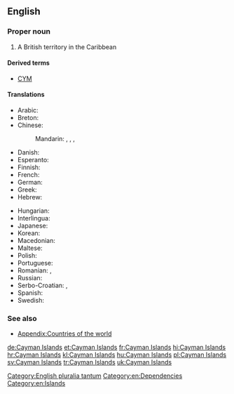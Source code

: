 ==English==
{{wikipedia}}

===Proper noun===
{{head|en|proper noun|head=[[cayman|Cayman]] [[island|Islands]]}}

# A British territory in the Caribbean

====Derived terms====
* [[CYM]]

====Translations====
{{trans-top|British territory in the Caribbean}}
* Arabic: {{t-|ar|جزر كايمان|f|p|tr=júzur kaaymaan|sc=Arab}}
* Breton: {{t-|br|Inizi Cayman}}
* Chinese:
*: Mandarin: {{t|cmn|開曼群島|sc=Hani}}, {{t|cmn|开曼群岛|tr=Kāimàn Qúndǎo|sc=Hani}}, {{t|cmn|凱門群島|sc=Hani}}, {{t|cmn|凯门群岛|tr=Kǎimén Qúndǎo|sc=Hani}}
* Danish: {{t-|da|Caymanøerne}}
* Esperanto: {{t-|eo|Kajmaninsuloj}}
* Finnish: {{t-|fi|Caymansaaret}}
* French: {{t-|fr|Îles Caïmans|f|p}}
* German: {{t-|de|Kaimaninseln|f|p}}
* Greek: {{t-|el|Νησιά Κέυμαν}}
* Hebrew: {{t-|he|איי קיימן|tr=iyey kayman|sc=Hebr}}
{{trans-mid}}
* Hungarian: {{t+|hu|Kajmán-szigetek}}
* Interlingua: {{t|ia|Insulas Cayman}}
* Japanese: {{t-|ja|ケイマン諸島|tr=Keiman shotō|sc=Jpan}}
* Korean: {{t-|ko|케이맨 제도|tr=Keimaen jedo|sc=Kore}}
* Macedonian: {{t-|mk|Кајмански Острови|p|tr=Kájmanski Óstrovi}}
* Maltese: {{t|mt|Gżejjer Cayman|alt=il-Gżejjer Cayman}}
* Polish: {{t+|pl|Kajmany}}
* Portuguese: {{t+|pt|Ilhas Cayman}}
* Romanian: {{t|ro|Cayman}}, {{t|ro|Insulele Cayman|m}}
* Russian: {{t-|ru|Каймановы острова|m|p|tr=Kajmánovy ostrová|sc=Cyrl}}
* Serbo-Croatian: {{t-|sh|Kajmanski otoci}}, {{t|sh|Kejmanska Ostrva}} {{n|p}}
* Spanish: {{t+|es|Islas Caimán|f|p}}
* Swedish: {{t+|sv|Caymanöarna}}
{{trans-bottom}}

===See also===
* [[Appendix:Countries of the world]]

[[Category:English pluralia tantum]]
[[Category:en:Dependencies]]
[[Category:en:Islands]]

[[de:Cayman Islands]]
[[et:Cayman Islands]]
[[fr:Cayman Islands]]
[[hi:Cayman Islands]]
[[hr:Cayman Islands]]
[[kl:Cayman Islands]]
[[hu:Cayman Islands]]
[[pl:Cayman Islands]]
[[sv:Cayman Islands]]
[[tr:Cayman Islands]]
[[uk:Cayman Islands]]